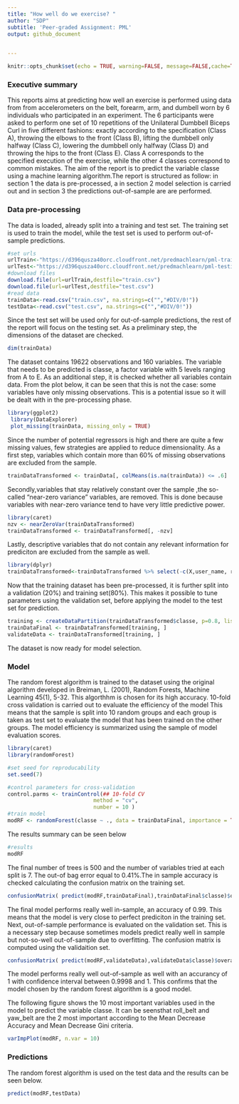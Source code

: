 ```yaml
---
title: "How well do we exercise? "
author: "SDP"
subtitle: 'Peer-graded Assignment: PML'
output: github_document

  
---
```

```r
knitr::opts_chunk$set(echo = TRUE, warning=FALSE, message=FALSE,cache=TRUE)
```
### Executive summary
This reports aims at predicting how well an exercise is performed using data from from accelerometers on the belt, forearm, arm, and dumbell worn by 6 individuals who participated in an experiment. The 6 participants were asked to perform one set of 10 repetitions of the Unilateral Dumbbell Biceps Curl in five different fashions: exactly according to the specification (Class A), throwing the elbows to the front (Class B), lifting the dumbbell only halfway (Class C), lowering the dumbbell only halfway (Class D) and throwing the hips to the front (Class E). Class A corresponds to the specified execution of the exercise, while the other 4 classes correspond to common mistakes. The aim of the report is to predict the variable classe using a machine learning algorithm.The report is structured as follow: in section 1 the data is pre-processed, a in section 2 model selection is carried out and in section 3 the predictions out-of-sample are are performed. 

### Data pre-processing
The data is loaded, already split into a training and test set. The training set is used to train the model, while the test set is used to perform out-of-sample predictions.
```r
#set urls
urlTrain<-"https://d396qusza40orc.cloudfront.net/predmachlearn/pml-training.csv"
urlTest<-"https://d396qusza40orc.cloudfront.net/predmachlearn/pml-testing.csv"
#download files
download.file(url=urlTrain,destfile="train.csv")
download.file(url=urlTest,destfile="test.csv")
#read data
trainData<-read.csv("train.csv", na.strings=c("","#DIV/0!"))
testData<-read.csv("test.csv", na.strings=c("","#DIV/0!"))
```
Since the test set will be used only for out-of-sample predictions, the rest of the report will focus on the testing set. As a preliminary step, the dimensions of the dataset are checked. 
```r
dim(trainData)
```
The dataset contains 19622 observations and 160 variables. The variable that needs to be predicted is classe, a factor variable with 5 levels ranging from A to E. As an additional step, it is checked whether all variables contain data. From the plot below, it can be seen that this is not the case: some variables have only missing observations. This is a potential issue so it will be dealt with in the pre-processing phase.
```r
library(ggplot2)
 library(DataExplorer)
 plot_missing(trainData, missing_only = TRUE)

```
Since the number of potential regressors is high and there are quite a few missing values, few strategies are applied to reduce dimensionality.  As a first step, variables which contain more than 60% of missing observations are excluded from the sample. 
```r
trainDataTransformed <- trainData[, colMeans(is.na(trainData)) <= .6]
```
Secondly,variables that stay relatively constant over the sample ,the so-called "near-zero variance" variables, are removed. This is done because variables with near-zero variance tend to have very little predictive power.
```r
library(caret)
nzv <- nearZeroVar(trainDataTransformed)
trainDataTransformed <- trainDataTransformed[, -nzv]

```
Lastly, descriptive variables that do not contain any relevant information for prediciton are excluded from the sample as well.  
```r
library(dplyr)
trainDataTransformed<-trainDataTransformed %>% select(-c(X,user_name, raw_timestamp_part_1, raw_timestamp_part_2,cvtd_timestamp,num_window))

```

Now that the training dataset has been pre-processed, it is further split into a validation (20%) and training set(80%). This makes it possible to tune parameters using the validation set, before applying the model to the test set for prediction.
```r
training <- createDataPartition(trainDataTransformed$classe, p=0.8, list=F)
trainDataFinal <- trainDataTransformed[training, ]
validateData <- trainDataTransformed[training, ]

```
The dataset is now ready for model selection.

### Model 
The random forest algorithm is trained to the dataset using the original algorithm developed in Breiman, L. (2001), Random Forests, Machine Learning 45(1), 5-32. This algorthhm is chosen for its high accuracy. 10-fold cross validation is carried out to evaluate the efficiency of the model This means that the sample is split into 10 random groups and each group is taken as test set to evaluate the model that has been trained on the other groups. The model efficiency is summarized using the sample of model evaluation scores.
```r
library(caret)
library(randomForest)

#set seed for reproducability
set.seed(7)

#control parameters for cross-validation
control.parms <- trainControl(## 10-fold CV
                           method = "cv",
                           number = 10 )
#train model
modRF <- randomForest(classe ~ ., data = trainDataFinal, importance = TRUE,   trControl=control.parms)
```
The results summary can be seen below 
``` r
#results
modRF
```
 The final number of trees is 500 and the number of variables tried at each split is 7. The out-of bag error equal to 0.41%.The in sample accuracy is checked calculating the confusion matrix on the training set.
```r
confusionMatrix( predict(modRF,trainDataFinal),trainDataFinal$classe)$overall
```
The final model performs really well in-sample,  an accuracy of 0.99. This means that the model is very close to perfect prediciton in the training set. Next, out-of-sample performance is evaluated on the validation set. This is a necessary step because sometimes models predict really well in sample but not-so-well out-of-sample due to overfitting. The confusion matrix is computed using the validaition set.
```r
confusionMatrix( predict(modRF,validateData),validateData$classe)$overall

```
The model performs really well out-of-sample as well with an accurancy of 1 with confidence interval between 0.9998 and 1. This confirms that the model chosen by the random forest algorithm is a good model.

The following figure shows the 10 most important variables used in the model to predict the variable classe. It can be seensthat roll_belt and yaw_belt are the 2 most important according to the Mean Decrease Accuracy and Mean Decrease Gini criteria.
```r
varImpPlot(modRF, n.var = 10)
```

### Predictions
The random forest algorithm is  used on the test data and the results can be seen below.

```r
predict(modRF,testData)

```



